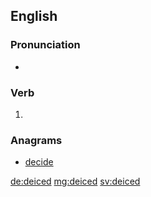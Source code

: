 ==English==

===Pronunciation===
* {{rhymes|aɪst|lang=en}}

===Verb===
{{head|en}}

# {{en-past of|deice}}

===Anagrams===
* [[decide#English|decide]]

[[de:deiced]]
[[mg:deiced]]
[[sv:deiced]]